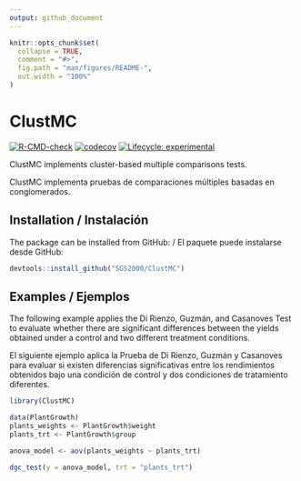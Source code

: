 ```yaml
---
output: github_document
---
```


<!-- README.md is generated from README.Rmd. Please edit that file -->

```r
knitr::opts_chunk$set(
  collapse = TRUE,
  comment = "#>",
  fig.path = "man/figures/README-",
  out.width = "100%"
)
```

# ClustMC

<!-- badges: start -->
[![R-CMD-check](https://github.com/SGS2000/ClustMC/actions/workflows/R-CMD-check.yaml/badge.svg)](https://github.com/SGS2000/ClustMC/actions/workflows/R-CMD-check.yaml)
[![codecov](https://codecov.io/gh/SGS2000/ClustMC/branch/master/graph/badge.svg)](https://codecov.io/gh/SGS2000/ClustMC)
[![Lifecycle: experimental](https://img.shields.io/badge/lifecycle-experimental-orange.svg)](https://lifecycle.r-lib.org/articles/stages.html#experimental)
<!-- badges: end -->

ClustMC implements cluster-based multiple comparisons tests.

ClustMC implementa pruebas de comparaciones múltiples basadas en conglomerados.

## Installation / Instalación

The package can be installed from GitHub: / El paquete puede instalarse desde GitHub:

``` r
devtools::install_github("SGS2000/ClustMC")
```

## Examples / Ejemplos

The following example applies the Di Rienzo, Guzmán, and Casanoves Test to evaluate whether there are significant differences between the yields obtained under a control and two different treatment conditions.

El siguiente ejemplo aplica la Prueba de Di Rienzo, Guzmán y Casanoves para evaluar si existen diferencias significativas entre los rendimientos obtenidos bajo una condición de control y dos condiciones de tratamiento diferentes.


```r
library(ClustMC)

data(PlantGrowth)
plants_weights <- PlantGrowth$weight
plants_trt <- PlantGrowth$group

anova_model <- aov(plants_weights ~ plants_trt)

dgc_test(y = anova_model, trt = "plants_trt")
```

